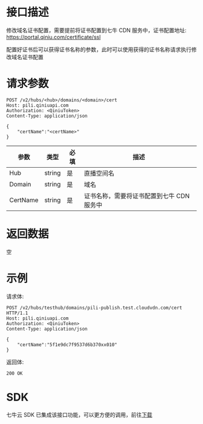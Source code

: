 # 接口描述

修改域名证书配置，需要提前将证书配置到七牛 CDN 服务中，证书配置地址: https://portal.qiniu.com/certificate/ssl

配置好证书后可以获得证书名称的参数，此时可以使用获得的证书名称请求执行修改域名证书配置

# 请求参数

```
POST /v2/hubs/<hub>/domains/<domain>/cert
Host: pili.qiniuapi.com 
Authorization: <QiniuToken> 
Content-Type: application/json 

{
    "certName":"<certName>"
}
```

|      参数         |      类型          |  必填   |                  描述                      |
| -------------------- | -------------------- | ----------- | ------------------------------------------ |
|       Hub           |    string           | 是    |     直播空间名                                  |
|    Domain           |    string           | 是   |      域名                                      |
|  CertName           |    string           | 是    |   证书名称，需要将证书配置到七牛 CDN 服务中        |

# 返回数据

空

# 示例

请求体:

```
POST /v2/hubs/testhub/domains/pili-publish.test.cloudvdn.com/cert HTTP/1.1
Host: pili.qiniuapi.com 
Authorization: <QiniuToken> 
Content-Type: application/json 

{
    "certName":"5f1e9dc7f9537d6b370xx010"
}
```

返回体:

```
200 OK
```

# SDK

七牛云 SDK 已集成该接口功能，可以更方便的调用，前往[下载](https://github.com/qiniu/go-sdk)